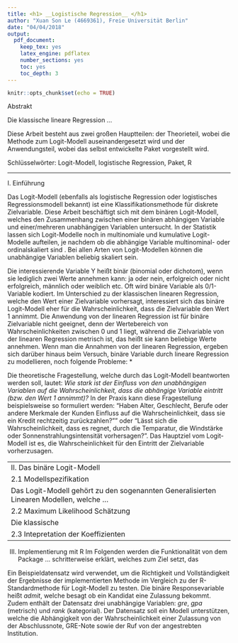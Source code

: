 ```yaml
---
title: <h1> __Logistische Regression__ </h1>
author: "Xuan Son Le (4669361), Freie Universität Berlin"
date: "04/04/2018"
output: 
  pdf_document: 
    keep_tex: yes
    latex_engine: pdflatex
    number_sections: yes
    toc: yes
    toc_depth: 3
---
```


```r
knitr::opts_chunk$set(echo = TRUE)
```

\newpage

Abstrakt

Die klassische lineare Regression ...

Diese Arbeit besteht aus zwei großen Hauptteilen: der Theorieteil, wobei die Methode zum Logit-Modell auseinandergesetzt wird und der Anwendungsteil, wobei das selbst entwickelte Paket vorgestellt wird.

Schlüsselwörter: Logit-Modell, logistische Regression, Paket, R

------------------------------------------------------------------------------------------------------------------------------------

I. Einführung

Das Logit-Modell (ebenfalls als logistische Regression oder logistisches Regressionsmodell bekannt) ist eine Klassifikationsmethode für diskrete Zielvariable. Diese Arbeit beschäftigt sich mit dem binären Logit-Modell, welches den Zusammenhang zwischen einer binären abhängigen Variable und einer/mehreren unabhängigen Variablen untersucht. In der Statistik lassen sich Logit-Modelle noch in multinomiale und kumulative Logit-Modelle aufteilen, je nachdem ob die abhängige Variable multinominal- oder ordinalskaliert sind <QUELLE>. Bei allen Arten von Logit-Modellen können die unabhängige Variablen beliebig skaliert sein.

Die interessierende Variable Y heißt binär (binomial oder dichotom), wenn sie lediglich zwei Werte annehmen kann: ja oder nein, erfolgreich oder nicht erfolgreich, männlich oder weiblich etc. Oft wird binäre Variable als 0/1-Variable kodiert. Im Unterschied zu der klassischen linearen Regression, welche den Wert einer Zielvariable vorhersagt, interessiert sich das binäre Logit-Modell eher für die Wahrscheinlichkeit, dass die Zielvariable den Wert 1 annimmt. Die Anwendung von der linearen Regression ist für binäre Zielvariable nicht geeignet, denn der Wertebereich von Wahrscheinlichkeiten zwischen 0 und 1 liegt, während die Zielvariable von der linearen Regression metrisch ist, das heißt sie kann beliebige Werte annehmen. Wenn man die Annahmen von der linearen Regression, ergeben sich darüber hinaus beim Versuch, binäre Variable durch lineare Regression zu modellieren, noch folgende Probleme:
*
*
*

Die theoretische Fragestellung, welche durch das Logit-Modell beantworten werden soll, lautet: *Wie stark ist der Einfluss von den unabhängigen Variablen auf die Wahrscheinlichkeit, dass die abhängige Variable eintritt (bzw. den Wert 1 annimmt)?* In der Praxis kann diese Fragestellung beispielsweise so formuliert werden: "Haben Alter, Geschlecht, Berufe oder andere Merkmale der Kunden Einfluss auf die Wahrscheinlichkeit, dass sie ein Kredit rechtzeitig zurückzahlen?"" oder "Lässt sich die Wahrscheinlichkeit, dass es regnet, durch die Temparatur, die Windstärke oder Sonnenstrahlungsintensität vorhersagen?". Das Hauptziel vom Logit-Modell ist es, die Wahrscheinlichkeit für den Eintritt der Zielvariable vorherzusagen. 

------------------------------------------------------------------------------------------------------------------------------------
II. Das binäre Logit-Modell

2.1 Modellspezifikation

Das Logit-Modell gehört zu den sogenannten Generalisierten Linearen Modellen, welche ...


2.2 Maximum Likelihood Schätzung

Die klassische 

2.3 Intepretation der Koeffizienten

------------------------------------------------------------------------------------------------------------------------------------
III. Implementierung mit R
Im Folgenden werden die Funktionalität von dem Package ... schritterweise erklärt, welches zum Ziel setzt, das 


Ein Beispieldatensatz wird verwendet, um die Richtigkeit und Vollständigkeit der Ergebnisse der implementierten Methode im Vergleich zu der R-Standardmethode für Logit-Modell zu testen. Die binäre Responsevariable heißt *admit*, welche besagt ob ein Kandidat eine Zulassung bekommt. Zudem enthält der Datensatz drei unabhängige Variablen: *gre*, *gpa* (metrisch) und *rank* (kategorial). Der Datensatz soll ein Modell unterstützen, welche die Abhängigkeit von der Wahrscheinlichkeit einer Zulassung von der Abschlussnote, GRE-Note sowie der Ruf von der angestrebten Institution. 







